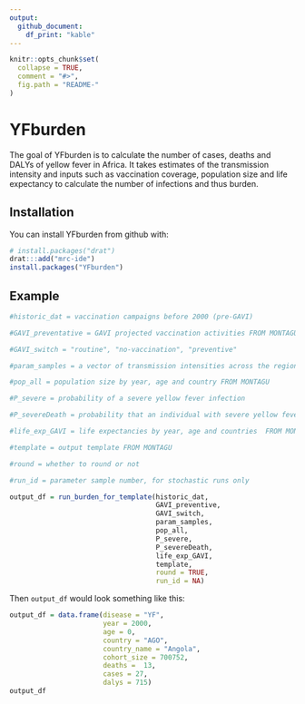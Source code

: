 ```yaml
---
output: 
  github_document:
    df_print: "kable"
---
```


<!-- README.md is generated from README.Rmd. Please edit that file -->

```r
knitr::opts_chunk$set(
  collapse = TRUE,
  comment = "#>",
  fig.path = "README-"
)
```

# YFburden

The goal of YFburden is to calculate the number of cases, deaths and DALYs of yellow fever in Africa. It takes estimates of the transmission intensity
and inputs such as vaccination coverage, population size and life expectancy to calculate the number of infections and thus burden.

## Installation

You can install YFburden from github with:

```r
# install.packages("drat")
drat:::add("mrc-ide")
install.packages("YFburden")
```

## Example


```r
#historic_dat = vaccination campaigns before 2000 (pre-GAVI)

#GAVI_preventative = GAVI projected vaccination activities FROM MONTAGU

#GAVI_switch = "routine", "no-vaccination", "preventive"

#param_samples = a vector of transmission intensities across the region

#pop_all = population size by year, age and country FROM MONTAGU

#P_severe = probability of a severe yellow fever infection

#P_severeDeath = probability that an individual with severe yellow fever dies

#life_exp_GAVI = life expectancies by year, age and countries  FROM MONTAGU

#template = output template FROM MONTAGU

#round = whether to round or not

#run_id = parameter sample number, for stochastic runs only

output_df = run_burden_for_template(historic_dat,
                                    GAVI_preventive,
                                    GAVI_switch,
                                    param_samples,
                                    pop_all,
                                    P_severe,
                                    P_severeDeath,
                                    life_exp_GAVI,
                                    template,
                                    round = TRUE,
                                    run_id = NA)
```

Then `output_df` would look something like this:

```r

output_df = data.frame(disease = "YF",
                       year = 2000,
                       age = 0,
                       country = "AGO",
                       country_name = "Angola",
                       cohort_size = 700752,
                       deaths =  13,
                       cases = 27,
                       dalys = 715)
output_df
```
